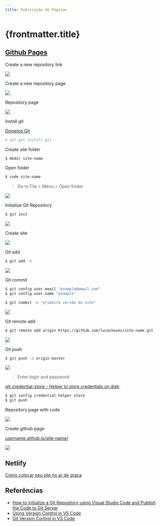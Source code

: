 ```yaml
---
title: Publicação de Páginas
---
```


# {frontmatter.title}

## [Github Pages](https://pages.github.com)

Create a new repository link

![](/lm/imgs/web-server/deploy-pages/create-a-new-repository-link.png)

Create a new repository page

![](/lm/imgs/web-server/deploy-pages/create-a-new-repository-page.png)

Repository page

![](/lm/imgs/web-server/deploy-pages/repository-page.png)

Install git

[Donwlos Git](https://git-scm.com/downloads)

```bash title="terminal"
# apt-get install git
```

Create site folder

```bash title="terminal"
$ mkdir site-name
```

Open folder

```bash title="terminal"
$ code site-name
```

> Go to File > Menu > Open folder

![](/lm/imgs/web-server/deploy-pages/open-folder.png)

Initialize Git Repository

```bash title="terminal"
$ git init
```

![](/lm/imgs/web-server/deploy-pages/git-initialize.png)

Create site

![](/lm/imgs/web-server/deploy-pages/create-site.png)

Git add

```bash title="terminal"
$ git add -A
```

![](/lm/imgs/web-server/deploy-pages/git-add.gif)

Git commit

```bash title="terminal"
$ git config user.email "example@email.com"
$ git config user.name "example"
```

```bash title="terminal"
$ git commit -m "primeira versão do site"
```

![](/lm/imgs/web-server/deploy-pages/git-commit.gif)

Git remote add

```bash title="terminal"
$ git remote add origin https://github.com/lucachaves/site-name.git
```

![](/lm/imgs/web-server/deploy-pages/git-remote-add.gif)

Git push

```bash title="terminal"
$ git push -u origin master
```

![](/lm/imgs/web-server/deploy-pages/git-push.gif)

> Enter login and password

[git-credential-store - Helper to store credentials on disk](https://git-scm.com/docs/git-credential-store):

```bash title="terminal"
$ git config credential.helper store
$ git push
```

Repository page with code

![](/lm/imgs/web-server/deploy-pages/new-repository-page.png)

Create github page

[username.github.io/site-name/](https://username.github.io/site-name/)

![](/lm/imgs/web-server/deploy-pages/create-github-pages.gif)

## Netlify

[Como colocar seu site no ar de graca](https://willianjusten.com.br/como-colocar-seu-site-no-ar-de-graca/)

## Referências

- [How to Initialize a Git Repository using Visual Studio Code and Publish the Code to Git Server](https://www.codeproject.com/Articles/1177391/How-to-Initialize-a-Git-Repository-using-Visual-St)
- [Using Version Control in VS Code](https://code.visualstudio.com/docs/editor/versioncontrol)
- [Git Version Control in VS Code](https://code.visualstudio.com/docs/introvideos/versioncontrol)
